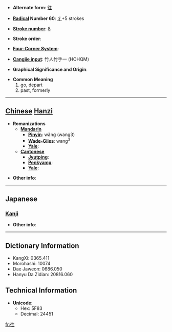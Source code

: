 * '''Alternate form''': [[往]]

* '''[[Wiktionary:Chinese radical index| Radical]] Number 60''': [[Wiktionary:Chinese radical index 彳|彳]]+5 strokes

* '''[[Wiktionary:Chinese total strokes index|Stroke number]]''': [[Wiktionary:Chinese total strokes index 8|8]]

* '''Stroke order''': 

* '''[[Wiktionary:Chinese four corner index|Four-Corner System]]''': 

* '''[[Wiktionary:Chinese Cangjie index|Cangjie input]]''': 竹人竹手一 (HOHQM)

* '''Graphical Significance and Origin''': 

* '''Common Meaning'''
*#go, depart
*# past, formerly


----

== [[Chinese]] [[Hanzi]] ==

* '''Romanizations'''
** '''[[Mandarin]]'''
*** '''[[Pinyin]]''': wǎng (wang3)
*** '''[[Wade-Giles]]''': wang<sup>3</sup>
*** '''[[Yale]]''': 
** '''[[Cantonese]]'''
*** '''[[Jyutping]]''':
*** '''[[Penkyamp]]''': 
*** '''[[Yale]]''': 

* '''Other info''': 

----

==Japanese==
===[[Kanji]]===
{{kanji|on readings=[[おう]] (ō)
|kun readings=[[ゆく]] (yuku), [[いく]] (iku)
}}

* '''Other info''':  

----

== Dictionary Information ==

* KangXi: 0365.411
* Morohashi: 10074
* Dae Jaweon: 0686.050
* Hanyu Da Zidian: 20816.060

== Technical Information ==

* '''Unicode''':
** Hex: 5F83
** Decimal: 24451

[[fr:徃]]